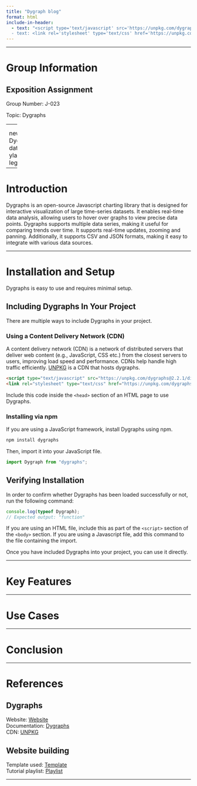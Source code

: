 ```yaml
---
title: "Dygraph blog"
format: html
include-in-header:
  - text: "<script type='text/javascript' src='https://unpkg.com/dygraphs@2.2.1/dist/dygraph.min.js'></script>
  - text: <link rel='stylesheet' type='text/css' href='https://unpkg.com/dygraphs@2.2.1/dist/dygraph.min.css' />"
---
```



---

# Group Information {#group-info}

## Exposition Assignment

Group Number: J-023<br>

Topic: Dygraphs

---
<div id="graphdiv" style="width: 600px; height: 300px;"></div>

<script>
  document.addEventListener("DOMContentLoaded", function() {
    var data = "Date,Value\n" +
               "2023-01-01,10\n" +
               "2023-01-02,20\n" +
               "2023-01-03,15\n" +
               "2023-01-04,25\n";
    
    new Dygraph(document.getElementById("graphdiv"), data, {
      title: 'Sample Dygraph',
      xlabel: 'Date',
      ylabel: 'Value',
      labelsSeparateLines: true,
      legend: 'always'
    });
  });
</script>

---

# Introduction {#introduction}

Dygraphs is an open-source Javascript charting library that is designed for interactive visualization of large time-series datasets. It enables real-time data analysis, allowing users to hover over graphs to view precise data points. Dygraphs supports multiple data series, making it useful for comparing trends over time. It supports real-time updates, zooming and panning. Additionally, it supports CSV and JSON formats, making it easy to integrate with various data sources.

---

# Installation and Setup {#installation-and-setup}

Dygraphs is easy to use and requires minimal setup. 

## Including Dygraphs In Your Project

There are multiple ways to include Dygraphs in your project.

### Using a Content Delivery Network (CDN)

A content delivery network (CDN) is a network of distributed servers that deliver web content (e.g., JavaScript, CSS etc.) from the closest servers to users, improving load speed and performance. CDNs help handle high traffic efficiently. [UNPKG](https://unpkg.com) is a CDN that hosts dygraphs.

```html
<script type="text/javascript" src="https://unpkg.com/dygraphs@2.2.1/dist/dygraph.min.js"></script>
<link rel="stylesheet" type="text/css" href="https://unpkg.com/dygraphs@2.2.1/dist/dygraph.min.css" />
```

Include this code inside the `<head>` section of an HTML page to use Dygraphs.

### Installing via npm

If you are using a JavaScript framework, install Dygraphs using npm.

```sh
npm install dygraphs
```

Then, import it into your JavaScript file.

```js
import Dygraph from "dygraphs";
```

## Verifying Installation

In order to confirm whether Dygraphs has been loaded successfully or not, run the following command:

```js
console.log(typeof Dygraph); 
// Expected output: "function"
```

If you are using an HTML file, include this as part of the `<script>` section of the `<body>` section. If you are using a Javascript file, add this command to the file containing the import.

Once you have included Dygraphs into your project, you can use it directly.

---

# Key Features {#key-features}

---

# Use Cases {#use-cases}

---

# Conclusion {#conclusion}

---

# References {#references}

## Dygraphs

Website: [Website](https://dygraphs.com)<br>
Documentation: [Dygraphs](https://dygraphs.com/options.html)<br>
CDN: [UNPKG](https://unpkg.com)

## Website building

Template used: [Template](https://github.com/nipunbatra/quarto-template)<br>
Tutorial playlist: [Playlist](https://www.youtube.com/playlist?list=PLftoLyLEwECBfia83pVwQCGX_Of3S5x-v)

---
